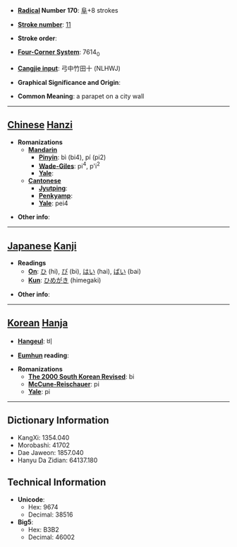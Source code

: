 * '''[[Wiktionary:Chinese radical index| Radical]] Number 170''': [[Wiktionary:Chinese radical index 阜|阜]]+8 strokes

* '''[[Wiktionary:Chinese total strokes index|Stroke number]]''': [[Wiktionary:Chinese total strokes index 11|11]]

* '''Stroke order''': 

* '''[[Wiktionary:Chinese four corner index|Four-Corner System]]''': 7614<sub>0</sub>

* '''[[Wiktionary:Chinese Cangjie index|Cangjie input]]''': 弓中竹田十 (NLHWJ)

* '''Graphical Significance and Origin''': 

* '''Common Meaning''': a parapet on a city wall

----

== [[Chinese]] [[Hanzi]] ==

* '''Romanizations'''
** '''[[Mandarin]]'''
*** '''[[Pinyin]]''': bì (bi4), pí (pi2)
*** '''[[Wade-Giles]]''': pi<sup>4</sup>, p'i<sup>2</sup>
*** '''[[Yale]]''': 
** '''[[Cantonese]]'''
*** '''[[Jyutping]]''':
*** '''[[Penkyamp]]''': 
*** '''[[Yale]]''': pei4

* '''Other info''': 

----

== [[Japanese]] [[Kanji]] ==

* '''Readings'''
** '''[[On]]''': [[ひ]] (hi), [[び]] (bi), [[はい]] (hai), [[ばい]] (bai)
** '''[[Kun]]''': [[ひめがき]] (himegaki)

* '''Other info''':  

----

== [[Korean]] [[Hanja]] ==

* '''[[Hangeul]]''': 비

* '''[[Eumhun]] reading''': 

* '''Romanizations'''
** '''[[The 2000 South Korean Revised Romanization|The 2000 South Korean Revised]]''': bi
** '''[[McCune-Reischauer]]''': pi
** '''[[Yale]]''': pi

----

== Dictionary Information ==

* KangXi: 1354.040
* Morobashi: 41702
* Dae Jaweon: 1857.040
* Hanyu Da Zidian: 64137.180

== Technical Information ==

* '''Unicode''':
** Hex: 9674
** Decimal: 38516
* '''Big5''':
** Hex: B3B2
** Decimal: 46002